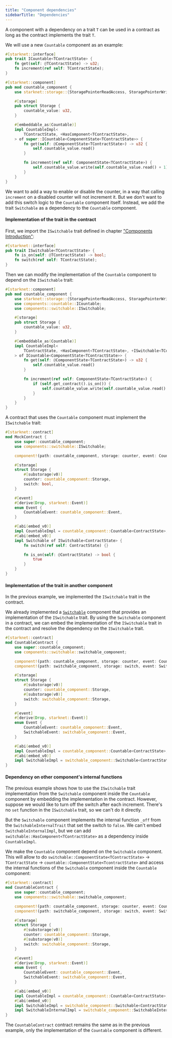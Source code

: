 ```yaml
---
title: "Component dependencies"
sidebarTitle: "Dependencies"
---
```


A component with a dependency on a trait `T` can be used in a contract as long as the contract implements the trait `T`.

We will use a new `Countable` component as an example:

```rust
#[starknet::interface]
pub trait ICountable<TContractState> {
    fn get(self: @TContractState) -> u32;
    fn increment(ref self: TContractState);
}

#[starknet::component]
pub mod countable_component {
    use starknet::storage::{StoragePointerReadAccess, StoragePointerWriteAccess};

    #[storage]
    pub struct Storage {
        countable_value: u32,
    }

    #[embeddable_as(Countable)]
    impl CountableImpl<
        TContractState, +HasComponent<TContractState>,
    > of super::ICountable<ComponentState<TContractState>> {
        fn get(self: @ComponentState<TContractState>) -> u32 {
            self.countable_value.read()
        }

        fn increment(ref self: ComponentState<TContractState>) {
            self.countable_value.write(self.countable_value.read() + 1);
        }
    }
}
```

We want to add a way to enable or disable the counter, in a way that calling `increment` on a disabled counter will not increment it.
But we don't want to add this switch logic to the `Countable` component itself.
Instead, we add the trait `Switchable` as a dependency to the `Countable` component.

#### Implementation of the trait in the contract

First, we import the `ISwitchable` trait defined in chapter ["Components Introduction"](./intro):

```rust
#[starknet::interface]
pub trait ISwitchable<TContractState> {
    fn is_on(self: @TContractState) -> bool;
    fn switch(ref self: TContractState);
}
```

Then we can modify the implementation of the `Countable` component to depend on the `ISwitchable` trait:

```rust
#[starknet::component]
pub mod countable_component {
    use starknet::storage::{StoragePointerReadAccess, StoragePointerWriteAccess};
    use components::countable::ICountable;
    use components::switchable::ISwitchable;

    #[storage]
    pub struct Storage {
        countable_value: u32,
    }

    #[embeddable_as(Countable)]
    impl CountableImpl<
        TContractState, +HasComponent<TContractState>, +ISwitchable<TContractState>,
    > of ICountable<ComponentState<TContractState>> {
        fn get(self: @ComponentState<TContractState>) -> u32 {
            self.countable_value.read()
        }

        fn increment(ref self: ComponentState<TContractState>) {
            if (self.get_contract().is_on()) {
                self.countable_value.write(self.countable_value.read() + 1);
            }
        }
    }
}
```

A contract that uses the `Countable` component must implement the `ISwitchable` trait:

```rust
#[starknet::contract]
mod MockContract {
    use super::countable_component;
    use components::switchable::ISwitchable;

    component!(path: countable_component, storage: counter, event: CountableEvent);

    #[storage]
    struct Storage {
        #[substorage(v0)]
        counter: countable_component::Storage,
        switch: bool,
    }

    #[event]
    #[derive(Drop, starknet::Event)]
    enum Event {
        CountableEvent: countable_component::Event,
    }

    #[abi(embed_v0)]
    impl CountableImpl = countable_component::Countable<ContractState>;
    #[abi(embed_v0)]
    impl Switchable of ISwitchable<ContractState> {
        fn switch(ref self: ContractState) {}

        fn is_on(self: @ContractState) -> bool {
            true
        }
    }
}
```

#### Implementation of the trait in another component

In the previous example, we implemented the `ISwitchable` trait in the contract.

We already implemented a [`Switchable`](./intro) component that provides an implementation of the `ISwitchable` trait.
By using the `Switchable` component in a contract, we can embed the implementation of the `ISwitchable` trait in the contract and resolve the dependency on the `ISwitchable` trait.

```rust
#[starknet::contract]
mod CountableContract {
    use super::countable_component;
    use components::switchable::switchable_component;

    component!(path: countable_component, storage: counter, event: CountableEvent);
    component!(path: switchable_component, storage: switch, event: SwitchableEvent);

    #[storage]
    struct Storage {
        #[substorage(v0)]
        counter: countable_component::Storage,
        #[substorage(v0)]
        switch: switchable_component::Storage,
    }

    #[event]
    #[derive(Drop, starknet::Event)]
    enum Event {
        CountableEvent: countable_component::Event,
        SwitchableEvent: switchable_component::Event,
    }

    #[abi(embed_v0)]
    impl CountableImpl = countable_component::Countable<ContractState>;
    #[abi(embed_v0)]
    impl SwitchableImpl = switchable_component::Switchable<ContractState>;
}
```

#### Dependency on other component's internal functions

The previous example shows how to use the `ISwitchable` trait implementation from the `Switchable` component inside the `Countable` component by embedding the implementation in the contract.
However, suppose we would like to turn off the switch after each increment. There's no `set` function in the `ISwitchable` trait, so we can't do it directly.

But the `Switchable` component implements the internal function `_off` from the `SwitchableInternalTrait` that set the switch to `false`.
We can't embed `SwitchableInternalImpl`, but we can add `switchable::HasComponent<TContractState>` as a dependency inside `CountableImpl`.

We make the `Countable` component depend on the `Switchable` component.
This will allow to do `switchable::ComponentState<TContractState>` -> `TContractState` -> `countable::ComponentState<TcontractState>` and access the internal functions of the `Switchable` component inside the `Countable` component:

```rust
#[starknet::contract]
mod CountableContract {
    use super::countable_component;
    use components::switchable::switchable_component;

    component!(path: countable_component, storage: counter, event: CountableEvent);
    component!(path: switchable_component, storage: switch, event: SwitchableEvent);

    #[storage]
    struct Storage {
        #[substorage(v0)]
        counter: countable_component::Storage,
        #[substorage(v0)]
        switch: switchable_component::Storage,
    }

    #[event]
    #[derive(Drop, starknet::Event)]
    enum Event {
        CountableEvent: countable_component::Event,
        SwitchableEvent: switchable_component::Event,
    }

    #[abi(embed_v0)]
    impl CountableImpl = countable_component::Countable<ContractState>;
    #[abi(embed_v0)]
    impl SwitchableImpl = switchable_component::Switchable<ContractState>;
    impl SwitchableInternalImpl = switchable_component::SwitchableInternalImpl<ContractState>;
}
```

The `CountableContract` contract remains the same as in the previous example, only the implementation of the `Countable` component is different.
